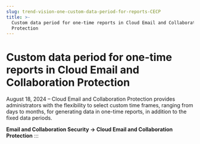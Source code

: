 ```yaml
---
slug: trend-vision-one-custom-data-period-for-reports-CECP
title: >-
  Custom data period for one-time reports in Cloud Email and Collaboration
  Protection
---
```

# Custom data period for one-time reports in Cloud Email and Collaboration Protection

August 18, 2024 – Cloud Email and Collaboration Protection provides administrators with the flexibility to select custom time frames, ranging from days to months, for generating data in one-time reports, in addition to the fixed data periods.

**Email and Collaboration Security → Cloud Email and Collaboration Protection**
:::
